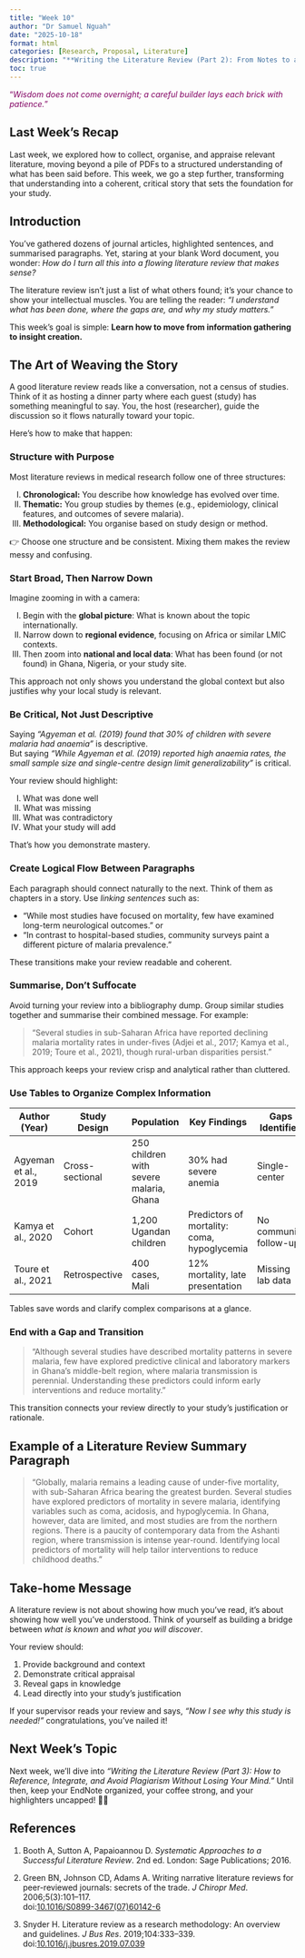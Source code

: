 ```yaml
---
title: "Week 10"
author: "Dr Samuel Nguah"
date: "2025-10-18"
format: html
categories: [Research, Proposal, Literature]
description: "**Writing the Literature Review (Part 2): From Notes to a Narrative**"
toc: true
---
```


::: {.center style="color: #820263; face: bold;"}
“*Wisdom does not come overnight; a careful builder lays each brick with patience.*”
:::

## Last Week’s Recap

Last week, we explored how to collect, organise, and appraise relevant literature, moving beyond a
pile of PDFs to a structured understanding of what has been said before. This week, we go a step
further, transforming that understanding into a coherent, critical story that sets the foundation
for your study.

## Introduction

You’ve gathered dozens of journal articles, highlighted sentences, and summarised paragraphs. Yet,
staring at your blank Word document, you wonder: *How do I turn all this into a flowing literature
review that makes sense?*

The literature review isn’t just a list of what others found; it’s your chance to show your
intellectual muscles. You are telling the reader: *“I understand what has been done, where the gaps
are, and why my study matters.”*

This week’s goal is simple: **Learn how to move from information gathering to insight creation.**

## The Art of Weaving the Story

A good literature review reads like a conversation, not a census of studies. Think of it as hosting
a dinner party where each guest (study) has something meaningful to say. You, the host (researcher),
guide the discussion so it flows naturally toward your topic.

Here’s how to make that happen:

### Structure with Purpose

Most literature reviews in medical research follow one of three structures:

I.  **Chronological:** You describe how knowledge has evolved over time.
II. **Thematic:** You group studies by themes (e.g., epidemiology, clinical features, and outcomes
    of severe malaria).
III. **Methodological:** You organise based on study design or method.

👉 Choose one structure and be consistent. Mixing them makes the review messy and confusing.

### Start Broad, Then Narrow Down

Imagine zooming in with a camera:

I.  Begin with the **global picture**: What is known about the topic internationally.
II. Narrow down to **regional evidence**, focusing on Africa or similar LMIC contexts.
III. Then zoom into **national and local data**: What has been found (or not found) in Ghana,
     Nigeria, or your study site.

This approach not only shows you understand the global context but also justifies why your local
study is relevant.

### Be Critical, Not Just Descriptive

Saying *“Agyeman et al. (2019) found that 30% of children with severe malaria had anaemia”* is
descriptive.\
But saying *“While Agyeman et al. (2019) reported high anaemia rates, the small sample size and
single-centre design limit generalizability”* is critical.

::: callout-note
Your review should highlight:

I.  What was done well
II. What was missing
III. What was contradictory
IV. What your study will add
:::

That’s how you demonstrate mastery.

### Create Logical Flow Between Paragraphs

Each paragraph should connect naturally to the next. Think of them as chapters in a story. Use
*linking sentences* such as:

-   “While most studies have focused on mortality, few have examined long-term neurological
    outcomes.” or
-   “In contrast to hospital-based studies, community surveys paint a different picture of malaria
    prevalence.”

These transitions make your review readable and coherent.

### Summarise, Don’t Suffocate

Avoid turning your review into a bibliography dump. Group similar studies together and summarise
their combined message. For example:

> “Several studies in sub-Saharan Africa have reported declining malaria mortality rates in
> under-fives (Adjei et al., 2017; Kamya et al., 2019; Toure et al., 2021), though rural-urban
> disparities persist.”

This approach keeps your review crisp and analytical rather than cluttered.

### Use Tables to Organize Complex Information

| Author (Year) | Study Design | Population | Key Findings | Gaps Identified |
|--------------------|--------------------|--------------------|--------------------|--------------------|
| Agyeman et al., 2019 | Cross-sectional | 250 children with severe malaria, Ghana | 30% had severe anemia | Single-center |
| Kamya et al., 2020 | Cohort | 1,200 Ugandan children | Predictors of mortality: coma, hypoglycemia | No community follow-up |
| Toure et al., 2021 | Retrospective | 400 cases, Mali | 12% mortality, late presentation | Missing lab data |

Tables save words and clarify complex comparisons at a glance.

### End with a Gap and Transition

> “Although several studies have described mortality patterns in severe malaria, few have explored
> predictive clinical and laboratory markers in Ghana’s middle-belt region, where malaria
> transmission is perennial. Understanding these predictors could inform early interventions and
> reduce mortality.”

This transition connects your review directly to your study’s justification or rationale.

## Example of a Literature Review Summary Paragraph

> “Globally, malaria remains a leading cause of under-five mortality, with sub-Saharan Africa
> bearing the greatest burden. Several studies have explored predictors of mortality in severe
> malaria, identifying variables such as coma, acidosis, and hypoglycemia. In Ghana, however, data
> are limited, and most studies are from the northern regions. There is a paucity of contemporary
> data from the Ashanti region, where transmission is intense year-round. Identifying local
> predictors of mortality will help tailor interventions to reduce childhood deaths.”

## Take-home Message

A literature review is not about showing how much you’ve read, it’s about showing how well you’ve
understood. Think of yourself as building a bridge between *what is known* and *what you will
discover*.

Your review should:

1.  Provide background and context
2.  Demonstrate critical appraisal
3.  Reveal gaps in knowledge
4.  Lead directly into your study’s justification

If your supervisor reads your review and says, *“Now I see why this study is needed!”*
congratulations, you’ve nailed it!

## Next Week’s Topic

Next week, we’ll dive into *“Writing the Literature Review (Part 3): How to Reference, Integrate,
and Avoid Plagiarism Without Losing Your Mind.”* Until then, keep your EndNote organized, your
coffee strong, and your highlighters uncapped! ✍🏽

## References

1.  Booth A, Sutton A, Papaioannou D. *Systematic Approaches to a Successful Literature Review*. 2nd
    ed. London: Sage Publications; 2016.

2.  Green BN, Johnson CD, Adams A. Writing narrative literature reviews for peer-reviewed journals:
    secrets of the trade. *J Chiropr Med*. 2006;5(3):101–117.\
    doi:[10.1016/S0899-3467(07)60142-6](https://pubmed.ncbi.nlm.nih.gov/19674681/)

3.  Snyder H. Literature review as a research methodology: An overview and guidelines. *J Bus Res*.
    2019;104:333–339.\
    doi:[10.1016/j.jbusres.2019.07.039](https://pubmed.ncbi.nlm.nih.gov/32346621/)
